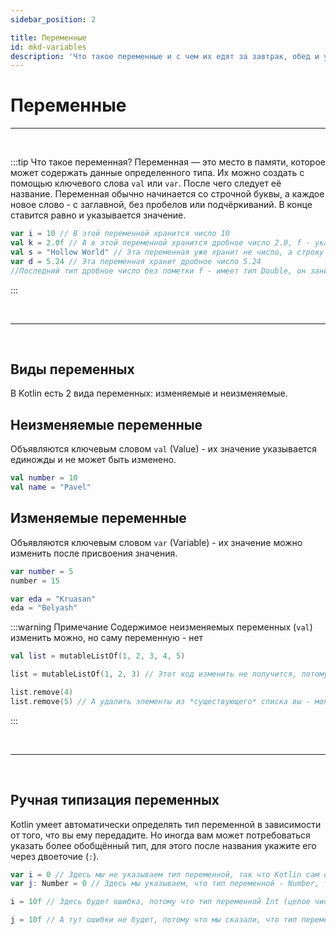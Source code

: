 ```yaml
---
sidebar_position: 2

title: Переменные
id: mkd-variables
description: 'Что такое переменные и с чем их едят за завтрак, обед и ужин?'
---
```


# Переменные

---

<br/>

:::tip Что такое переменная?
Переменная — это место в памяти, которое может содержать данные определенного типа. Их можно создать с помощью ключевого слова `val` или `var`.
После чего следует её название. Переменная обычно начинается со строчной буквы, а каждое новое слово - с заглавной, без пробелов или подчёркиваний. В конце ставится равно и указывается значение.

```kts title="Примеры"
var i = 10 // В этой переменной хранится число 10
val k = 2.0f // А в этой переменной хранится дробное число 2.0, f - указывает тип - Float
val s = "Hollow World" // Эта переменная уже хранит не число, а строку текста
var d = 5.24 // Эта переменная хранит дробное число 5.24
//Последний тип дробное число без пометки f - имеет тип Double, он занимает больше памяти, но и может хранить большие числа, подробнее в главах ниже
```
:::

<br/>

---

<br/>

## Виды переменных

В Kotlin есть 2 вида переменных: изменяемые и неизменяемые.

## Неизменяемые переменные

Объявляются ключевым словом `val` (Value) - их значение указывается единожды и не может быть изменено.

```kts title="Пример"
val number = 10
val name = "Pavel"
```

## Изменяемые переменные

Объявляются ключевым словом `var` (Variable) - их значение можно изменить после присвоения значения.

```kts title="Пример"
var number = 5
number = 15

var eda = "Kruasan"
eda = "Belyash"
```

:::warning Примечание
Содержимое неизменяемых переменных (`val`) изменить можно, но саму переменную - нет

```kts
val list = mutableListOf(1, 2, 3, 4, 5)

list = mutableListOf(1, 2, 3) // Этот код изменить не получится, потому что вы не можете положить *новый* список в неизменяемую переменную

list.remove(4)
list.remove(5) // А удалить элементы из *существующего* списка вы - можете, сам список не меняется, меняется только его содержимое.
```
:::

<br/>

---

<br/>

## Ручная типизация переменных

Kotlin умеет автоматически определять тип переменной в зависимости от того, что вы ему передадите.
Но иногда вам может потребоваться указать более обобщённый тип, для этого после названия укажите его через двоеточие (`:`).

```kts title="Пример"
var i = 0 // Здесь мы не указываем тип переменной, так что Kotlin сам определит, что 0 имеет тип `Int`, соответственно и переменная тоже
var j: Number = 0 // Здесь мы указываем, что тип переменной - Number, т.е. Любое число

i = 10f // Здесь будет ошибка, потому что тип переменной Int (целое число), а передаётся Float (дробное число)

j = 10f // А тут ошибки не будет, потому что мы сказали, что тип переменной - любое число
```
